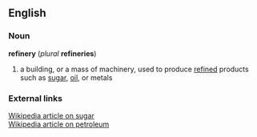 ==English==
=== Noun ===
'''refinery''' (''plural'' '''refineries''')
# a building, or a mass of machinery, used to produce [[refined]] products such as [[sugar]], [[oil]], or metals
=== External links ===
[[:w:Sugar|Wikipedia article on sugar]]<br>
[[:w:Petroleum|Wikipedia article on petroleum]]
